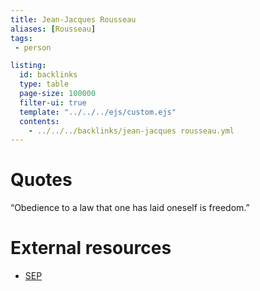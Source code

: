 ```yaml
---
title: Jean-Jacques Rousseau
aliases: [Rousseau]
tags: 
 - person

listing:
  id: backlinks
  type: table
  page-size: 100000
  filter-ui: true
  template: "../../../ejs/custom.ejs"
  contents:
    - ../../../backlinks/jean-jacques rousseau.yml
---
```


# Quotes 

"Obedience to a law that one has laid oneself is freedom."

# External resources
- [SEP](https://plato.stanford.edu/entries/rousseau/)